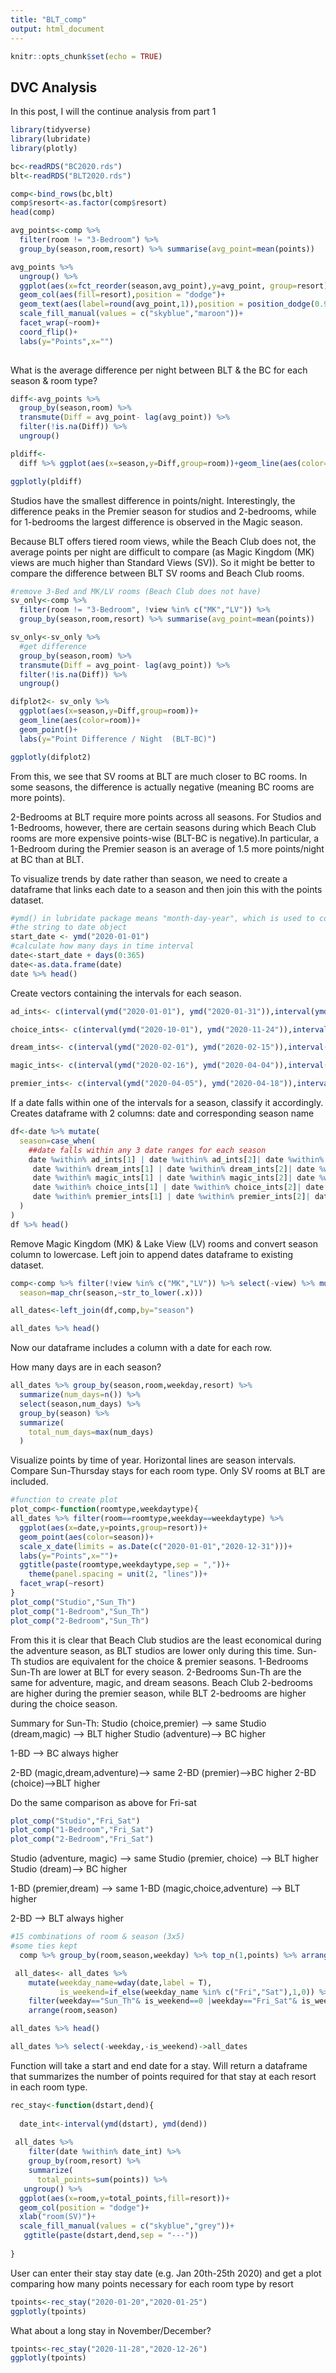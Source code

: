 ```yaml
---
title: "BLT_comp"
output: html_document
---
```


```r
knitr::opts_chunk$set(echo = TRUE)
```

## DVC Analysis

In this post, I will the continue analysis from part 1 

```r
library(tidyverse)
library(lubridate)
library(plotly)

bc<-readRDS("BC2020.rds")
blt<-readRDS("BLT2020.rds")

comp<-bind_rows(bc,blt)
comp$resort<-as.factor(comp$resort)
head(comp)
```



```r
avg_points<-comp %>%
  filter(room != "3-Bedroom") %>%
  group_by(season,room,resort) %>% summarise(avg_point=mean(points))

avg_points %>%
  ungroup() %>% 
  ggplot(aes(x=fct_reorder(season,avg_point),y=avg_point, group=resort))+
  geom_col(aes(fill=resort),position = "dodge")+
  geom_text(aes(label=round(avg_point,1)),position = position_dodge(0.9),vjust = 0)+
  scale_fill_manual(values = c("skyblue","maroon"))+
  facet_wrap(~room)+
  coord_flip()+
  labs(y="Points",x="")
  
```
What is the average difference per night between BLT & the BC for each season & room type?

```r

diff<-avg_points %>%
  group_by(season,room) %>%
  transmute(Diff = avg_point- lag(avg_point)) %>% 
  filter(!is.na(Diff)) %>%
  ungroup()

pldiff<-
  diff %>% ggplot(aes(x=season,y=Diff,group=room))+geom_line(aes(color=room))+geom_point()+labs(y="Avg Point Difference / Night   (BLT-BC)")

ggplotly(pldiff)
```
Studios have the smallest difference in points/night. Interestingly, the difference peaks in the Premier season for studios and 2-bedrooms, while for 1-bedrooms the largest difference is observed in the Magic season.

Because BLT offers tiered room views, while the Beach Club does not, the average points per night are difficult to compare (as Magic Kingdom (MK) views are much higher than Standard Views (SV)). So it might be better to compare the difference between BLT SV rooms and Beach Club rooms.

```r
#remove 3-Bed and MK/LV rooms (Beach Club does not have)
sv_only<-comp %>%
  filter(room != "3-Bedroom", !view %in% c("MK","LV")) %>%
  group_by(season,room,resort) %>% summarise(avg_point=mean(points))

sv_only<-sv_only %>% 
  #get difference
  group_by(season,room) %>%
  transmute(Diff = avg_point- lag(avg_point)) %>% 
  filter(!is.na(Diff)) %>% 
  ungroup()

difplot2<- sv_only %>% 
  ggplot(aes(x=season,y=Diff,group=room))+
  geom_line(aes(color=room))+
  geom_point()+
  labs(y="Point Difference / Night  (BLT-BC)")

ggplotly(difplot2)
```
From this, we see that SV rooms at BLT are much closer to BC rooms. In some seasons, the difference is actually negative (meaning BC rooms are more points). 

2-Bedrooms at BLT require more points across all seasons. For Studios and 1-Bedrooms, however, there are certain seasons during which Beach Club rooms are more expensive points-wise (BLT-BC is negative).In particular, a 1-Bedroom during the Premier season is an average of 1.5 more points/night at BC than at BLT.


To visualize trends by date rather than season, we need to create a dataframe that links each date to a season and then join this with the points dataset.
```r
#ymd() in lubridate package means "month-day-year", which is used to convert
#the string to date object
start_date <- ymd("2020-01-01")
#calculate how many days in time interval
date<-start_date + days(0:365)
date<-as.data.frame(date)
date %>% head()
```

Create vectors containing the intervals for each season.
```r

ad_ints<- c(interval(ymd("2020-01-01"), ymd("2020-01-31")),interval(ymd("2020-09-01"), ymd("2020-09-30")),interval(ymd("2020-12-01"), ymd("2020-12-14")))

choice_ints<- c(interval(ymd("2020-10-01"), ymd("2020-11-24")),interval(ymd("2020-11-28"), ymd("2020-11-30")),interval(ymd("2020-12-15"), ymd("2020-12-23")))

dream_ints<- c(interval(ymd("2020-02-01"), ymd("2020-02-15")),interval(ymd("2020-05-01"), ymd("2020-06-10")),interval(ymd("2020-08-16"), ymd("2020-08-31")))

magic_ints<- c(interval(ymd("2020-02-16"), ymd("2020-04-04")),interval(ymd("2020-04-19"), ymd("2020-04-30")),interval(ymd("2020-06-11"), ymd("2020-08-15")),interval(ymd("2020-11-25"), ymd("2020-11-27")))

premier_ints<- c(interval(ymd("2020-04-05"), ymd("2020-04-18")),interval(ymd("2020-12-24"), ymd("2020-12-31")))


```

If a date falls within one of the intervals for a season, classify it accordingly. Creates dataframe with 2 columns: date and corresponding season name
```r
df<-date %>% mutate(
  season=case_when(
    ##date falls within any 3 date ranges for each season
    date %within% ad_ints[1] | date %within% ad_ints[2]| date %within% ad_ints[3]~ "adventure",
     date %within% dream_ints[1] | date %within% dream_ints[2]| date %within% dream_ints[3]~ "dream",
     date %within% magic_ints[1] | date %within% magic_ints[2]| date %within% magic_ints[3]| date %within% magic_ints[4]~ "magic",
     date %within% choice_ints[1] | date %within% choice_ints[2]| date %within% choice_ints[3]~ "choice",
     date %within% premier_ints[1] | date %within% premier_ints[2]| date %within% premier_ints[3]~ "premier",
  )
)
df %>% head()
```


Remove Magic Kingdom (MK) & Lake View (LV) rooms and convert season column to lowercase. Left join to append dates dataframe to existing dataset. 
```r
comp<-comp %>% filter(!view %in% c("MK","LV")) %>% select(-view) %>% mutate(
  season=map_chr(season,~str_to_lower(.x)))

all_dates<-left_join(df,comp,by="season")

all_dates %>% head()
```
Now our dataframe includes a column with a date for each row. 

How many days are in each season?
```r
all_dates %>% group_by(season,room,weekday,resort) %>% 
  summarize(num_days=n()) %>% 
  select(season,num_days) %>% 
  group_by(season) %>% 
  summarize(
    total_num_days=max(num_days)
  ) 

```
Visualize points by time of year. Horizontal lines are season intervals. Compare Sun-Thursday stays for each room type. Only SV rooms at BLT are included. 
```r
#function to create plot
plot_comp<-function(roomtype,weekdaytype){
all_dates %>% filter(room==roomtype,weekday==weekdaytype) %>% 
  ggplot(aes(x=date,y=points,group=resort))+
  geom_point(aes(color=season))+
  scale_x_date(limits = as.Date(c("2020-01-01","2020-12-31")))+
  labs(y="Points",x="")+
  ggtitle(paste(roomtype,weekdaytype,sep = ","))+
    theme(panel.spacing = unit(2, "lines"))+
  facet_wrap(~resort)
}
plot_comp("Studio","Sun_Th")
plot_comp("1-Bedroom","Sun_Th")
plot_comp("2-Bedroom","Sun_Th")
```
From this it is clear that Beach Club studios are the least economical during the adventure season, as BLT studios are lower only during this time. Sun-Th studios are equivalent for the choice & premier seasons. 
1-Bedrooms Sun-Th are lower at BLT for every season. 
2-Bedrooms Sun-Th are the same for adventure, magic, and dream seasons. Beach Club 2-bedrooms are higher during the premier season, while BLT 2-bedrooms are higher during the choice season.

Summary for Sun-Th:
Studio (choice,premier)  --> same
Studio (dream,magic) --> BLT higher
Studio (adventure)--> BC higher

1-BD --> BC always higher

2-BD (magic,dream,adventure)--> same
2-BD (premier)-->BC higher
2-BD (choice)-->BLT higher

Do the same comparison as above for Fri-sat
```r
plot_comp("Studio","Fri_Sat")
plot_comp("1-Bedroom","Fri_Sat")
plot_comp("2-Bedroom","Fri_Sat")
```
Studio (adventure, magic)  --> same
Studio (premier, choice) --> BLT higher
Studio (dream)--> BC higher

1-BD (premier,dream)  --> same
1-BD (magic,choice,adventure)  --> BLT higher

2-BD --> BLT always higher

```r
#15 combinations of room & season (3x5)
#some ties kept
  comp %>% group_by(room,season,weekday) %>% top_n(1,points) %>% arrange(room,season,weekday)

 all_dates<- all_dates %>%
    mutate(weekday_name=wday(date,label = T),
           is_weekend=if_else(weekday_name %in% c("Fri","Sat"),1,0)) %>%
    filter(weekday=="Sun_Th"& is_weekend==0 |weekday=="Fri_Sat"& is_weekend==1 ) %>% 
    arrange(room,season)

all_dates %>% head()

all_dates %>% select(-weekday,-is_weekend)->all_dates

```

Function will take a start and end date for a stay. Will return a dataframe that summarizes the number of points required for that stay at each resort in each room type. 
```r
rec_stay<-function(dstart,dend){
  
  date_int<-interval(ymd(dstart), ymd(dend))
  
 all_dates %>%
    filter(date %within% date_int) %>% 
    group_by(room,resort) %>% 
    summarize(
      total_points=sum(points)) %>%
   ungroup() %>% 
  ggplot(aes(x=room,y=total_points,fill=resort))+
  geom_col(position = "dodge")+
  xlab("room(SV)")+
  scale_fill_manual(values = c("skyblue","grey"))+
   ggtitle(paste(dstart,dend,sep = "---"))
 
}
```

User can enter their stay stay date (e.g. Jan 20th-25th 2020) and get a plot comparing how many points necessary for each room type by resort
```r
tpoints<-rec_stay("2020-01-20","2020-01-25")
ggplotly(tpoints)
```

What about a long stay in November/December?
```r
tpoints<-rec_stay("2020-11-28","2020-12-26")
ggplotly(tpoints)
```

